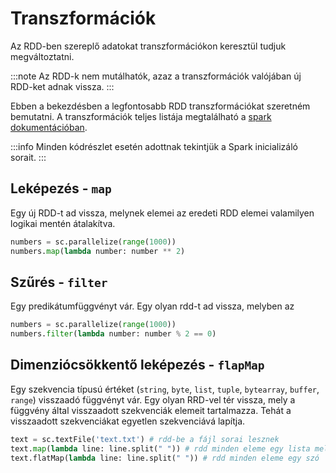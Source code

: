 # Transzformációk
Az RDD-ben szereplő adatokat transzformációkon keresztül tudjuk megváltoztatni.

:::note
Az RDD-k nem mutálhatók, azaz a transzformációk valójában új RDD-ket adnak vissza.
:::

Ebben a bekezdésben a legfontosabb RDD transzformációkat szeretném bemutatni. A transzformációk teljes listája
megtalálható a [spark dokumentációban](https://spark.apache.org/docs/latest/rdd-programming-guide.html#transformations).

:::info
Minden kódrészlet esetén adottnak tekintjük a Spark inicializáló sorait.
:::

## Leképezés - `map`

Egy új RDD-t ad vissza, melynek elemei az eredeti RDD elemei valamilyen logikai mentén átalakítva.

```python
numbers = sc.parallelize(range(1000))
numbers.map(lambda number: number ** 2)
```

## Szűrés  - `filter`

Egy predikátumfüggvényt vár. Egy olyan rdd-t ad vissza, melyben az

```python
numbers = sc.parallelize(range(1000))
numbers.filter(lambda number: number % 2 == 0)
```

## Dimenziócsökkentő leképezés - `flapMap`

Egy szekvencia típusú értéket (`string`, `byte`, `list`, `tuple`, `bytearray`, `buffer`, `range`) visszaadó függvényt
vár. Egy olyan RRD-vel tér vissza, mely a függvény által visszaadott szekvenciák elemeit tartalmazza. Tehát a visszaadott
szekvenciákat egyetlen szekvenciává lapítja.

```python
text = sc.textFile('text.txt') # rdd-be a fájl sorai lesznek
text.map(lambda line: line.split(" ")) # rdd minden eleme egy lista melyben szavak vannak
text.flatMap(lambda line: line.split(" ")) # rdd minden eleme egy szó
```
